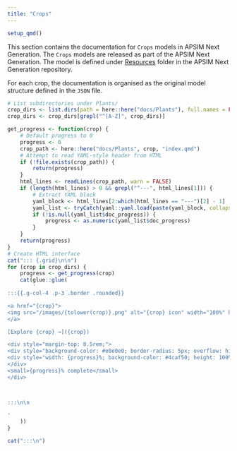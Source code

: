 ```yaml
---
title: "Crops"
---
```



```r
setup_qmd()
```



This section contains the documentation for `Crops` models in APSIM Next Generation. The `Crops` models are released as part of the APSIM Next Generation. The model is defined under [Resources](https://github.com/APSIMInitiative/ApsimX/tree/master/Models/Resources) folder in the APSIM Next Generation repository. 

For each crop, the documentation is organised as the original model structure defined in the `JSON` file.

```r
# List subdirectories under Plants/
crop_dirs <- list.dirs(path = here::here("docs/Plants"), full.names = FALSE, recursive = FALSE)
crop_dirs <- crop_dirs[grepl("^[A-Z]", crop_dirs)]

get_progress <- function(crop) {
    # Default progress to 0
    progress <- 0
    crop_path <- here::here("docs/Plants", crop, "index.qmd")
    # Attempt to read YAML-style header from HTML
    if (!file.exists(crop_path)) {
        return(progress)
    }
    html_lines <- readLines(crop_path, warn = FALSE)
    if (length(html_lines) > 0 && grepl("^---", html_lines[1])) {
        # Extract YAML block
        yaml_block <- html_lines[2:which(html_lines == "---")[2] - 1]
        yaml_list <- tryCatch(yaml::yaml.load(paste(yaml_block, collapse = "\n")), error = function(e) NULL)
        if (!is.null(yaml_list$doc_progress)) {
            progress <- as.numeric(yaml_list$doc_progress)
        }
    }
    return(progress)
} 
# Create HTML interface
cat("::: {.grid}\n\n")
for (crop in crop_dirs) {
    progress <- get_progress(crop)
    cat(glue::glue(
        '
:::{{.g-col-4 .p-3 .border .rounded}}

<a href="{crop}">
<img src="/images/{tolower(crop)}.png" alt="{crop} icon" width="100%" height="100%" style="margin-bottom: 0.5rem;" />
</a>

[Explore {crop} →]({crop})

<div style="margin-top: 0.5rem;">
<div style="background-color: #e0e0e0; border-radius: 5px; overflow: hidden; height: 1rem;">
<div style="width: {progress}%; background-color: #4caf50; height: 100%;"></div>
</div>
<small>{progress}% complete</small>
</div>



:::\n\n

'
    ))
}

cat(":::\n")

```
